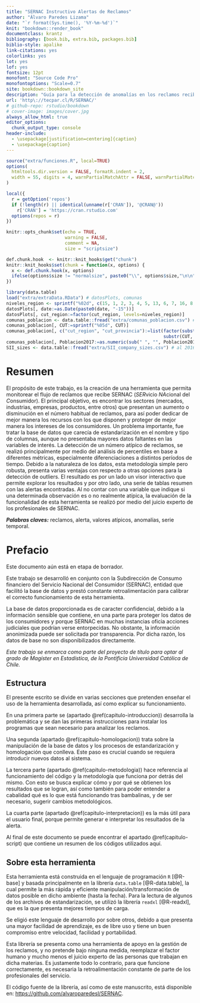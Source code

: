 ```yaml
--- 
title: "SERNAC Instructivo Alertas de Reclamos"
author: "Álvaro Paredes Lizama"
date: "`r format(Sys.time(), '%Y-%m-%d')`"
knit: "bookdown::render_book"
documentclass: krantz
bibliography: [book.bib, extra.bib, packages.bib]
biblio-style: apalike
link-citations: yes
colorlinks: yes
lot: yes
lof: yes
fontsize: 12pt
monofont: "Source Code Pro"
monofontoptions: "Scale=0.7"
site: bookdown::bookdown_site
description: "Guía para la detección de anomalías en los reclamos recibidos por SERNAC, por medio de una librería para R."
url: 'http\://tecpar.cl/R/SERNAC/'
# github-repo: rstudio/bookdown
# cover-image: images/cover.jpg
always_allow_html: true
editor_options: 
  chunk_output_type: console
header-include:
  - \usepackage[justification=centering]{caption}
  - \usepackage{caption}
---
```


```r
source("extra/funciones.R", local=TRUE)
options(
  htmltools.dir.version = FALSE, formatR.indent = 2,
  width = 55, digits = 4, warnPartialMatchAttr = FALSE, warnPartialMatchDollar = FALSE
)

local({
  r = getOption('repos')
  if (!length(r) || identical(unname(r['CRAN']), '@CRAN@'))
    r['CRAN'] = 'https://cran.rstudio.com' 
  options(repos = r)
})

knitr::opts_chunk$set(echo = TRUE,
                      warning = FALSE,
                      comment = NA,
                      size = "scriptsize")

def.chunk.hook  <- knitr::knit_hooks$get("chunk") 
knitr::knit_hooks$set(chunk = function(x, options) {
  x <- def.chunk.hook(x, options)
  ifelse(options$size != "normalsize", paste0("\\", options$size,"\n\n", x, "\n\n \\normalsize"), x)
})

library(data.table)
load("extra/extraData.RData") # datosPlots, comunas
niveles_region <- sprintf("%02d", c(15, 1, 2, 3, 4, 5, 13, 6, 7, 16, 8, 9, 14, 10, 11, 12))
datosPlots[, date:=as.Date(paste0(date, "-15"))]
datosPlots[, cut_region:=factor(cut_region, levels=niveles_region)]
comunas_poblacion <- data.table::fread("extra/comunas_poblacion.csv") # al 2017, wiki
comunas_poblacion[, CUT:=sprintf("%05d", CUT)]
comunas_poblacion[, c("cut_region", "cut_provincia"):=list(factor(substr(CUT, 1, 2), levels=niveles_region), 
                                                           substr(CUT, 1, 3))]
comunas_poblacion[, Poblacion2017:=as.numeric(sub(" ", "", Poblacion2017))]
SII_sizes <- data.table::fread("extra/SII_company_sizes.csv") # al 2016 (año 2015), sII
```

# Resumen {-}

El propósito de este trabajo, es la creación de una herramienta que permita monitorear el flujo de reclamos que recibe SERNAC (*SER*vicio *NA*cional del *C*onsumidor). El principal objetivo, es encontrar los sectores (mercados, industrias, empresas, productos, entre otros) que presentan un aumento o disminución en el número habitual de reclamos, para así poder dedicar de mejor manera los recursos con los que disponen y proteger de mejor manera los intereses de los consumidores. Un problema importante, fue tratar la base de datos que carecía de estandarización en el nombre y tipo de columnas, aunque no presentaba mayores datos faltantes en las variables de interés. La detección de un número atípico de reclamos, se realizó principalmente por medio del análisis de percentiles en base a diferentes métricas, especialmente diferenciaciones a distintos períodos de tiempo. Debido a la naturaleza de los datos, esta metodología simple pero robusta, presenta varias ventajas con respecto a otras opciones para la detección de outliers. El resultado es por un lado un visor interactivo que permite explorar los resultados y por otro lado, una serie de tablas resumen con las alertas encontradas. Al no contar con una variable que indique si una determinada observación es o no realmente atípica, la evaluación de la funcionalidad de esta herramienta se realizó por medio del juicio experto de los profesionales de SERNAC.

***Palabras claves:*** reclamos, alerta, valores atípicos, anomalías, serie temporal.

# Prefacio {-}

::: {.rmdcaution .caution data-latex="{caution}"}
Este documento aún está en etapa de borrador.
:::

Este trabajo se desarrolló en conjunto con la Subdirección de Consumo financiero del Servicio Nacional del Consumidor (SERNAC), entidad que facilitó la base de datos y prestó constante retroalimentación para calibrar el correcto funcionamiento de esta herramienta.

La base de datos proporcionada es de caracter confidencial, debido a la información sensible que contiene, en una parte para proteger los datos de los consumidores y porque SERNAC en muchas instancias oficia acciones judiciales que podrían verse entorpecidas. No obstante, la información anonimizada puede ser solicitada por transparencia. Por dicha razón, los datos de base no son disponibilizados directamente.

*Este trabajo se enmarca como parte del proyecto de título para optar al grado de Magíster en Estadística, de la Pontificia Universidad Católica de Chile.*

## Estructura {-}

El presente escrito se divide en varias secciones que pretenden enseñar el uso de la herramienta desarrollada, así como explicar su funcionamiento. 

En una primera parte se (apartado \@ref(capitulo-introduccion)) desarrolla la problemática y se dan las primeras instrucciones para instalar los programas que sean necesario para analizar los reclamos.

Una segunda (apartado \@ref(capitulo-homologacion)) trata sobre la manipulación de la base de datos y los procesos de estandarización y homologación que conlleva. Este paso es crucial cuando se requiera introducir nuevos datos al sistema.

La tercera parte (apartado \@ref(capitulo-metodologia)) hace referencia al funcionamiento del código y la metodología que funciona por detrás del mismo. Con esto se busca explicar cómo y por qué se obtienen los resultados que se logran, así como también para poder entender a cabalidad qué es lo que está funcionando tras bambalinas, y de ser necesario, sugerir cambios metodológicos.

La cuarta parte (apartado \@ref(capitulo-interpretacion)) es la más útil para el usuario final, porque permite generar e interpretar los resultados de la alerta.

Al final de este documento se puede encontrar el apartado \@ref(capitulo-script) que contiene un resumen de los códigos utilizados aquí.


## Sobre esta herramienta {-}

Esta herramienta está construida en el lenguaje de programación `R` [@R-base] y basada principalmente en la librería `data.table` [@R-data.table], la cual permite la más rápida y eficiente manipulación/transformación de datos posible en dicho ambiente (hasta la fecha). Para la lectura de algunos de los archivos de estandarización, se utilizó la librería `readxl` [@R-readxl], que es la que presenta mejores tiempos de carga.

Se eligió este lenguaje de desarrollo por sobre otros, debido a que presenta una mayor facilidad de aprendizaje, es de libre uso y tiene un buen compromiso entre velocidad, facilidad y portabilidad.

Esta librería se presenta como una herramienta de apoyo en la gestión de los reclamos, y no pretende bajo ninguna medida, reemplazar el factor humano y mucho menos el juicio experto de las personas que trabajan en dicha materias. Es justamente todo lo contrario, para que funcione correctamente, es necesaria la retroalimentación constante de parte de los profesionales del servicio.

El código fuente de la librería, así como de este manuscrito, está disponible en: <https://github.com/alvaroparedesl/SERNAC>.

<!-- ![Creative Commons License](images/by-nc-sa.png) -->


